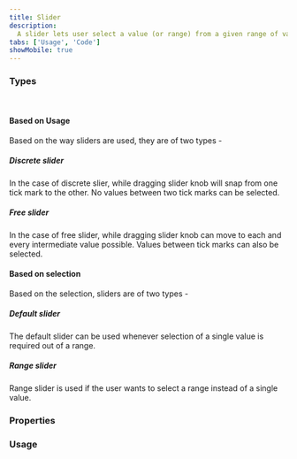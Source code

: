 ```yaml
---
title: Slider
description:
  A slider lets user select a value (or range) from a given range of values.
tabs: ['Usage', 'Code']
showMobile: true
---
```


### Types
<br/>

#### Based on Usage

Based on the way sliders are used, they are of two types -

##### Discrete slider

In the case of discrete slier, while dragging slider knob will snap from one tick mark to the other.
No values between two tick marks can be selected.


<Preview name='components-slider-variants-disctere-slider'/>

##### Free slider

In the case of free slider, while dragging slider knob can move to each and every intermediate value possible. 
Values between tick marks can also be selected.

<Preview name='components-slider-variants-free-slider'/>

#### Based on selection

Based on the selection, sliders are of two types -

##### Default slider

The default slider can be used whenever selection of a single value is required out of a range.


##### Range slider

Range slider is used if the user wants to select a range instead of a single value.

### Properties


### Usage

